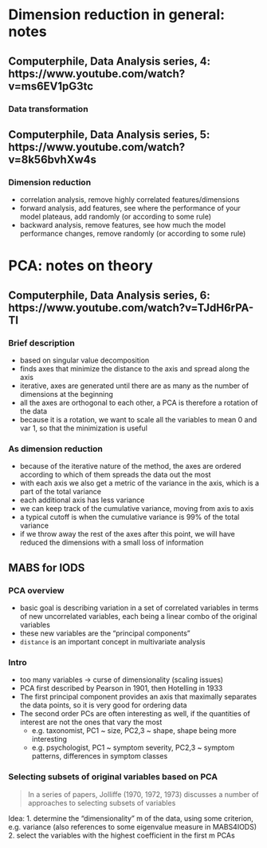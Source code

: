 # Dimension reduction in general: notes

## Computerphile, Data Analysis series, 4: https://www.youtube.com/watch?v=ms6EV1pG3tc

### Data transformation



## Computerphile, Data Analysis series, 5: https://www.youtube.com/watch?v=8k56bvhXw4s

### Dimension reduction

 - correlation analysis, remove highly correlated features/dimensions
 - forward analysis, add features, see where the performance of your model plateaus, add randomly (or according to some rule)
 - backward analysis, remove features, see how much the model performance changes, remove randomly (or according to some rule)

# PCA: notes on theory

## Computerphile, Data Analysis series, 6: https://www.youtube.com/watch?v=TJdH6rPA-TI

### Brief description

 - based on singular value decomposition
 - finds axes that minimize the distance to the axis and spread along the axis
 - iterative, axes are generated until there are as many as the number of dimensions at the beginning
 - all the axes are orthogonal to each other, a PCA is therefore a rotation of the data
 - because it is a rotation, we want to scale all the variables to mean 0 and var 1, so that the minimization is useful

### As dimension reduction

 - because of the iterative nature of the method, the axes are ordered according to which of them spreads the data out the most
 - with each axis we also get a metric of the variance in the axis, which is a part of the total variance
 - each additional axis has less variance
 - we can keep track of the cumulative variance, moving from axis to axis
 - a typical cutoff is when the cumulative variance is 99% of the total variance
 - if we throw away the rest of the axes after this point, we will have reduced the dimensions with a small loss of information
 
## MABS for IODS

### PCA overview

 - basic goal is describing variation in a set of correlated variables in terms of new uncorrelated variables, each being a linear combo of the original variables
 - these new variables are the "principal components"
 - `distance` is an important concept in multivariate analysis
 
### Intro

 - too many variables -> curse of dimensionality (scaling issues)
 - PCA first described by Pearson in 1901, then Hotelling in 1933
 - The first principal component provides an axis that maximally separates the data points, so it is very good for ordering data
 - The second order PCs are often interesting as well, if the quantities of interest are not the ones that vary the most
   - e.g. taxonomist, PC1 ~ size, PC2,3 ~ shape, shape being more interesting
   - e.g. psychologist, PC1 ~ symptom severity, PC2,3 ~ symptom patterns, differences in symptom classes
   
   

### Selecting subsets of original variables based on PCA

>In a series of papers, Jolliffe (1970, 1972, 1973) discusses a number of approaches to selecting subsets of variables

Idea:
 1. determine the "dimensionality" m of the data, using some criterion, e.g. variance (also references to some eigenvalue measure in MABS4IODS)
 2. select the variables with the highest coefficient in the first m PCAs
